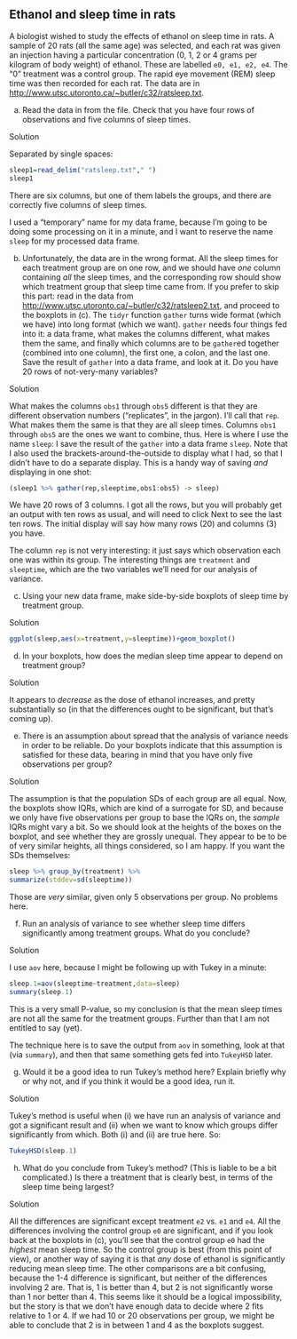 ##  Ethanol and sleep time in rats


 A biologist wished to study the effects of ethanol on sleep
time in rats. A sample of 20 rats (all the same age) was selected, and
each rat was given an injection having a particular concentration (0,
1, 2 or 4 grams per kilogram of body weight) of ethanol. These are
labelled `e0, e1, e2, e4`. The "0"
treatment was a control group. The rapid eye movement (REM) sleep time
was then recorded for each rat. The data are in
[http://www.utsc.utoronto.ca/~butler/c32/ratsleep.txt](http://www.utsc.utoronto.ca/~butler/c32/ratsleep.txt). 



(a) Read the data in from the file. Check that you have four rows
of observations  and five columns of sleep times.


Solution


Separated by single spaces:
```r
sleep1=read_delim("ratsleep.txt"," ")
sleep1
``` 

There are six columns, but one of them labels the groups, and there
are correctly five columns of sleep times.

I used a "temporary" name for my data frame, because I'm going to be
doing some processing on it in a minute, and I want to reserve the
name `sleep` for my processed data frame.



(b) Unfortunately, the data are in the wrong format. All the sleep
times for each treatment group are on one row, and we should have
*one* column containing *all* the sleep times, and the
corresponding row should show which treatment group that sleep time
came from. 
If you prefer to skip this part: read in the data from
[http://www.utsc.utoronto.ca/~butler/c32/ratsleep2.txt](http://www.utsc.utoronto.ca/~butler/c32/ratsleep2.txt), and
proceed to the boxplots in (c).
The `tidyr` function `gather` turns wide format (which
we have) into long format (which we want). `gather` needs
four things fed into it: a data frame, what makes the columns
different, what makes them the same, and finally which columns are
to be `gather`ed together (combined into one column), the
first one, a colon, and the last one.  Save the result of
`gather` into a data frame, and look at it. Do you have 20
rows of not-very-many variables?



Solution


What makes the columns `obs1` through `obs5`
different is that they are different observation numbers
("replicates", in the jargon). I'll call that `rep`. What
makes them the same is that they are all sleep times. Columns
`obs1` through `obs5` are the ones we want to
combine, thus. 
Here is where I use the name `sleep`: I save the result of
the `gather` into a data frame `sleep`. Note that I
also used the brackets-around-the-outside to display what I had,
so that I didn't have to do a separate display. This is a handy
way of saving *and* displaying in one shot:
```r
(sleep1 %>% gather(rep,sleeptime,obs1:obs5) -> sleep)
``` 
We have 20 rows of 3 columns. I got all the rows, but you will
probably get an output with ten rows as usual, and will need to click
Next to see the last ten rows. The initial display will say how many
rows (20) and columns (3) you have.

The column `rep` is not very interesting: it just says which
observation each one was within its group.\endnote{Sometimes the
column playing the role of "rep" *is* interesting to us, but
not here.} The interesting things are `treatment` and
`sleeptime`, which are the two variables we'll need for our
analysis of variance.




(c) Using your new data frame, make side-by-side boxplots of sleep
time by treatment group. 



Solution


```r
ggplot(sleep,aes(x=treatment,y=sleeptime))+geom_boxplot()
``` 




(d) In your boxplots, how does the median sleep time appear to
depend on treatment group?



Solution


It appears to *decrease* as the dose of ethanol increases,
and pretty substantially so (in that the differences ought to be
significant, but that's coming up). 




(e) There is an assumption about spread that the analysis of
variance needs in order to be reliable. Do your boxplots indicate that
this assumption is satisfied for these data, bearing in mind that you
have only five observations per group?



Solution


The assumption is that the population SDs of each group are all
equal. Now, the boxplots show IQRs, which are kind of a surrogate
for SD, and because we only have five observations per group to
base the IQRs on, the *sample* IQRs might vary a bit. So we
should look at the heights of the boxes on the boxplot, and see
whether they are grossly unequal. They appear to be to be of very
similar heights, all things considered, so I am happy.
If you want the SDs themselves:

```r
sleep %>% group_by(treatment) %>%
summarize(stddev=sd(sleeptime))
``` 

Those are *very* similar, given only 5 observations per group. No
problems here.




(f) Run an analysis of variance to see whether sleep time differs
significantly among treatment groups. What do you conclude?



Solution


I use `aov` here, because I might be following up with
Tukey in a minute:

```r
sleep.1=aov(sleeptime~treatment,data=sleep)  
summary(sleep.1)
``` 

This is a very small P-value, so my conclusion is that the mean sleep
times are not all the same for the treatment groups. Further than that
I am not entitled to say (yet).

The technique here is to save the output from `aov` in
something, look at that (via `summary`), and then that same
something gets fed into `TukeyHSD` later. 




(g) Would it be a good idea to run Tukey's method here? Explain
briefly why or why not, and if you think it would be a good idea, run
it.



Solution


Tukey's method is useful when (i) we have run an analysis of
variance and got a significant result and (ii) when we want to know
which groups differ significantly from which. Both (i) and (ii) are
true here. So:

```r
TukeyHSD(sleep.1)  
``` 




(h) What do you conclude from Tukey's method? (This is liable to be
a bit complicated.) Is there a treatment that is clearly best, in
terms of the sleep time being largest?



Solution


All the differences are significant except treatment `e2`
vs.\ `e1` and `e4`. All the differences involving
the control group `e0` are significant, and if you look
back at the boxplots in (c), you'll see that the control group `e0`
had the *highest* mean sleep time. So the control group is
best (from this point of view), or another way of saying it is
that *any* dose of ethanol is significantly reducing mean
sleep time.
The other comparisons are a bit confusing, because the 1-4
difference is significant, but neither of the differences
involving 2 are. That is, 1 is better than 4, but 2 is not
significantly worse than 1 nor better than 4. This seems like it
should be a logical impossibility, but the story is that we don't
have enough data to decide where 2 fits relative to 1 or 4.  If we
had 10 or 20 observations per group, we might be able to conclude
that 2 is in between 1 and 4 as the boxplots suggest.





